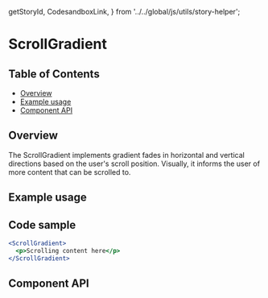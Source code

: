   getStoryId,
  CodesandboxLink,
} from '../../global/js/utils/story-helper';

# ScrollGradient

## Table of Contents

- [Overview](#overview)
- [Example usage](#example-usage)
- [Component API](#component-api)

## Overview

The ScrollGradient implements gradient fades in horizontal and vertical
directions based on the user's scroll position. Visually, it informs the user of
more content that can be scrolled to.

## Example usage

<Canvas>
  <Story
    id={getStoryId(ScrollGradient.displayName, 'scroll-gradient-vertical')}
  />
</Canvas>

## Code sample

```jsx
<ScrollGradient>
  <p>Scrolling content here</p>
</ScrollGradient>
```

## Component API

<ArgsTable />
